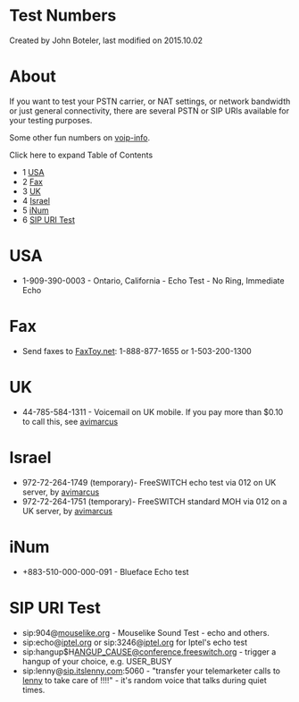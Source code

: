 
# Test Numbers 

 Created by  John Boteler, last modified on 2015.10.02

# About

If you want to test your PSTN carrier, or NAT settings, or network bandwidth or just general connectivity, there are several PSTN or SIP URIs available for your testing purposes.

Some other fun numbers on [voip-info](http://www.voip-info.org/wiki/view/Phone+Numbers). 

Click here to expand Table of Contents

* 1 [USA](#usa)
* 2 [Fax](#usa)
* 3 [UK](#uk)
* 4 [Israel](#israel)
* 5 [iNum](#inum)
* 6 [SIP URI Test](#sip-uri-test)

# USA

* 1-909-390-0003 - Ontario, California - Echo Test - No Ring, Immediate Echo

# Fax

* Send faxes to [FaxToy.net](http://faxtoy.net/): 1-888-877-1655 or 1-503-200-1300

# UK

* 44-785-584-1311 - Voicemail on UK mobile. If you pay more than $0.10 to call this, see [avimarcus](https://freeswitch.org/confluence/display/~avimarcus)

# Israel

* 972-72-264-1749 (temporary)- FreeSWITCH echo test via 012 on UK server, by [avimarcus](https://freeswitch.org/confluence/display/~avimarcus)
* 972-72-264-1751 (temporary)- FreeSWITCH standard MOH via 012 on a UK server, by [avimarcus](https://freeswitch.org/confluence/display/~avimarcus)

# iNum

* +883-510-000-000-091 - Blueface Echo test

# SIP URI Test

* sip:904@[mouselike.org](http://mouselike.org) \- Mouselike Sound Test - echo and others.
* sip:echo@[iptel.org](http://iptel.org) or sip:3246@[iptel.org](http://iptel.org) for Iptel's echo test
* sip:hangup$H[ANGUP\_CAUSE@conference.freeswitch.org](mailto:ANGUP_CAUSE@conference.freeswitch.org) \- trigger a hangup of your choice, e.g. USER\_BUSY
* sip:lenny@[sip.itslenny.com](http://sip.itslenny.com):5060 - "transfer your telemarketer calls to [lenny](http://www.itslenny.com/) to take care of !!!!" - it's random voice that talks during quiet times.


